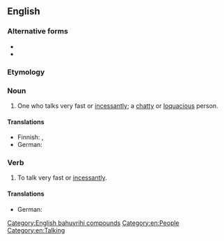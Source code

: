 {{also|motor mouth}}
==English==

===Alternative forms===
* {{alter|en|motor mouth}}
* {{alter|en|motor-mouth}}

===Etymology===
{{compound|en|motor|mouth}}

===Noun===
{{en-noun}}

# {{lb|en|informal}} One who talks very fast or [[incessantly]]; a [[chatty]] or [[loquacious]] person.
#: {{ux|en|He's such a '''motormouth''' that I can never get a word in.}}

====Translations====
{{trans-top|one who talks very fast or incessantly}}
* Finnish: {{t|fi|moottoriturpa}}, {{t|fi|moottorisuu}}
* German: {{t+|de|Quasselstrippe|f}}
{{trans-mid}}
{{trans-bottom}}

===Verb===
{{en-verb}}

# {{lb|en|intransitive|informal}} To talk very fast or [[incessantly]].

====Translations====
{{trans-top|to talk very fast or incessantly}}
* German: {{t+|de|quasseln}}
{{trans-mid}}
{{trans-bottom}}

[[Category:English bahuvrihi compounds]]
[[Category:en:People]]
[[Category:en:Talking]]
